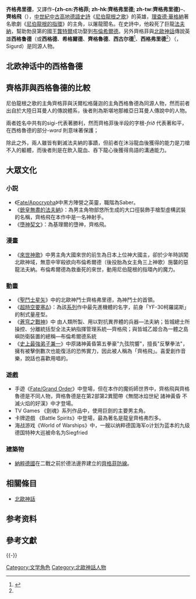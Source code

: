 {{noteTA
|T=zh-cn:齐格弗里德; zh-hk:捷古富烈托; zh-tw:齊格菲
|1=zh-cn:理查德·瓦格纳; zh-hk:理查德·華格納;  zh-tw:理察·華格納
|2=zh-cn:齐格弗里德; zh-hk:捷古富烈托; zh-tw:齊格菲
}}
{{otheruses4|人物|歌劇|齐格弗里德 (歌劇)}}
'''齐格弗里德'''{{參|《[[世界人名翻譯大辭典|世界人名翻譯大辭典]]》，第2543頁，「Siegfried」條。}}，又譯作'''-{zh-cn:齐格菲; zh-hk:齊格弗里德; zh-tw:齊格弗里德}-'''、'''齊格飛'''{{參|《[[大英簡明百科|大英簡明百科]]》知識庫，「齊格飛」條。}}（{{lang-de|Siegfried}}），[[中世紀|中世紀]][[中古高地德語|中古高地德語]][[史詩|史詩]]《[[尼伯龍根之歌|尼伯龍根之歌]]》的英雄，[[理查德·華格納|理查德·華格納]]著名歌劇《[[尼伯龍根的指環|尼伯龍根的指環]]》的主角，以屠龍聞名。在史詩中，他殺死了巨龍[[法夫納|法夫納]]，幫助勃艮第的國王[[龔特爾|龔特爾]]成功娶到[[布倫希爾德|布倫希爾德]]。另外齊格菲與[[北歐神話|北歐神話]]傳說英雄'''西格鲁德'''（或'''西格德'''、'''希格爾德'''、'''齊格魯德'''、'''西古尔德'''<ref name=cd>{{Cite book | author = 鲁刚 | title = 世界神话辞典 | location = 中国 | publisher = 辽宁人民出版社 | date = 1989-11 | pages = 275 | accessdate = 2020-10-29 | language = zh-cn | quote = 西古尔德(Sigurdr)又名西格弗里德。}}</ref>、'''西格弗里德'''<ref name=cd />）（{{lang-non|Sigurðr}}，Sigurd）是同源人物。

==北欧神话中的西格魯德==
{{来源请求|英雄西格魯德（與尼伯龙根之歌中的齊格菲為同源人物），{{le|沃爾松格|Völsung}}氏族的后裔，杀死巨龙[[法夫納|法夫納]]（Fafnir）的勇士。

他是英雄齊格蒙德（Sigmundr）的遺腹子，母親改嫁後被繼父送往工匠[[雷金|雷金]]（Reginn）處成長；隨著西格魯德逐漸長大，他希望能將父親留下的斷劍[[格拉墨|格拉墨]]重新鍛造回來，雷金答應了這個要求。但作為回報，西格魯德也必須為他殺死法夫納並奪取萊茵黃金。法夫納是雷金的兄長，過去曾因貪圖被詛咒的萊茵黃金而殺害生父並化身為惡龍守衛著這批寶藏。然而無論雷金造出什麼樣的劍，西格魯德只要一揮就會損壞，無以剿滅惡龍。最終他拿出格拉墨的碎片交給雷金，也如願以償得到了重生的聖劍。

西格魯德在戰鬥中以聖劍格拉墨貫穿了法夫納並挖出他的心臟，而得知法夫納的死訊後，雷金立刻要求西格魯德將法夫納的心臟交給自己。後者赤手拾起心臟卻手被灼傷，慌忙之中他把手指放到口中吸吮到了龍的鮮血，藉此獲得鳥語的能力，更進一步從鳥語中得知了雷金想要殺死自己的企圖。之後，西格魯德搶先下手殺死了雷金；最終繼承了法夫納的寶藏與父親的聖劍，被人們歌頌為屠龍者。

往後，他接受賢者的預言，进入了阿尔卑斯山希恩达尔（Ilndargiail）峰上一个遥远的有盾墙环绕的城堡中，这是奥丁禁锢[[女武神|女武神]][[布伦希尔德|布伦希尔德]]城堡，拿下了女武神的头盔，砍开了她的链甲，唤醒了她。随后两人堕入爱河，西格魯德用魔法指环安德华拉诺特（Andvarinaut）向她求婚，许诺会回来娶她为妻。之后西格魯德便离开城堡前往勃艮第国王Gjúki的宫殿。

西格魯德與勃艮第國王龔特爾（Gunnar）一見如故，然而龔特爾卻對布倫希爾德深深迷戀，他的姐妹古德倫（Guðrún）亦對西格魯德一見傾心，他們的母親出於私心設計將他騙到家中喝下了失去記憶的酒，以便達成目的。就這樣，失去記憶的西格魯德和古德倫結婚了，龔特爾也獨自去尋找布倫希爾德。然而並非無雙英雄的他無法穿越火焰包圍的城牆，無奈之下只能委託西格魯德代替他化身進入城中戰勝布倫希爾德並與其度過一夜。值得注意的是，西格魯德不願意背叛自己的妻子古德倫，因此在自己與布倫希爾德之間插上格拉墨隔絕以示清白，天亮臨走之際更將自己送給布倫希爾德的戒指偷偷拿走，轉送給自己現在的妻子古德倫。

之後，龔特爾如願以償地和布倫希爾德結為夫妻，同時西格魯德跟古德倫也平和地生活著，但是布倫希爾德卻時常對自己丈夫的無能與軟弱感到困惑，心中亦惦記著西格魯德。終於有一天，布倫希爾德與古德倫因為沐浴的先後順序發生了爭執，一氣之下古德倫口不擇言說出了當年的真相。布倫希爾德這才明白那天入城之人並非龔特爾而是西格魯德，得知如此荒誕之事，頓時讓她感到遭受了莫大的侮辱與欺騙，盛怒之下決定殺了西格魯德。內疚的龔特爾順從了妻子的意願，命令自己的弟弟古特托姆（Guttorm）進行刺殺。那天古特托姆闖入西格魯德的寢室並成功對他造成了致命傷，但西格魯德死前用力將格拉墨擲出將其斬為兩段。

彌留之際，西格魯德終於回想起了一切，將所有真相告訴布倫希爾德後嚥下最後一口氣。布倫希爾德在摯愛死後也痛苦萬分，舉起格拉墨自刎而死，最終葬在自己真正摯愛的戀人身邊；而沃爾松格末裔的英雄傳說就此完結。}}

== 齊格菲與西格魯德的比較 ==
尼伯龍根之歌的主角齊格菲與沃爾松格薩迦的主角西格魯德為同源人物，然而前者出自於大陸日耳曼人的傳說體系，後者則為斯堪地那維亞日耳曼人傳說中的人物。

兩者姓名中共有的sigi-代表著勝利，然而齊格菲後半段的字根''-frið'' 代表著和平，在西格魯德的部分''-ward'' 則意味著保護；

除此之外，兩人雖皆有剿滅法夫納的事蹟，但前者在沐浴龍血後獲得的能力是刀槍不入的軀體，而後者則是在飲入龍血、吞下龍心後獲得鳥語的溝通能力。

==大眾文化==
=== 小説 ===

* 《[[Fate/Apocrypha|Fate/Apocrypha]]》中黑方陣營之英靈，職階為Saber。
* 《[[銃皇無盡的法夫納|銃皇無盡的法夫納]]》：為男主角物部悠所生成的大口徑裝飾手槍型虛構武裝的名稱，齊格飛在本作中是一名神射手。
* 《[[墮神契文|墮神契文]]》：為基理爾的墮神，齊格飛。

=== 漫畫 ===
* 《[[來世神歌|來世神歌]]》中男主角大國來世的前生為日本上位神大國主，卻於少年時誤闖北歐神域，無意中宰殺欲向布倫希爾德（後投胎為女主角三上神歌）施襲的惡龍法夫納。布倫希爾德為救垂死的來世，動用尼伯龍根的指環內的魔力。

=== 動畫 ===
* 《[[聖鬥士星矢|聖鬥士星矢]]》中的北歐神鬥士齊格弗里德，為神鬥士的首領。
* 《[[超時空要塞Δ|超時空要塞Δ]]》：為該[[超时空要塞|系列]]作中最先進機體的名字，前身「YF-30柯羅諾斯」的制式量産型。
* 《[[蒼穹之戰神|蒼穹之戰神]]》中 由人類所製、用以對抗異界體的兵器—法夫納；皆城總士所操控、分離統括型全法夫納指揮管理系統—齊格飛；與皆城乙姬合為一體之島嶼防衛裝置的總稱—布倫希爾德系統
* 《[[史上最強弟子兼一|史上最強弟子兼一]]》中原諸神黃昏第五拳豪"九弦院響"，擅長"反擊拳法"，擁有被擊倒數次也能復活的恐怖實力，因此被人稱為「齊格飛」。喜愛創作音樂，說話也喜歡用唱的。

=== 遊戲 ===
* 手遊《[[Fate/Grand_Order|Fate/Grand Order]]》中登場，但在本作的魔術師世界中，齊格飛與齊格魯德是不同人物，齊格魯德是在第2部第2異聞帶《無間冰焰世紀 諸神黃昏 不滅火焰的好漢》中才登場。
* TV Games 《劍魂》系列作品中，使用巨劍的主要男主角。
* 卡牌遊戲 《Battle Spirits》中登場，最為著名是龍皇齊格弗烈多。
*海战游戏《World of Warships》中，一艘以纳粹德国海军o计划为蓝本的九级德国特种大巡被命名为Siegfried

=== 建築物 ===
* [[納粹德國|納粹德國]]在二戰之前於德法邊界建立的[[齊格菲防線|齊格菲防線]]。

==相關條目==
*[[北歐神話|北歐神話]]

== 参考资料 ==
{{reflist}}

==參考文獻==
{{reffoot}}

{{-}}
{{北歐神話|state=uncollapsed}}

[[Category:文学角色|Category:文学角色]]
[[Category:北歐神話人物|Category:北歐神話人物]]